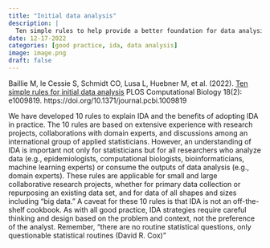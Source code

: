 ```yaml
---
title: "Initial data analysis"
description: |
  Ten simple rules to help provide a better foundation for data analysis.
date: 12-17-2022
categories: [good practice, ida, data analysis]
image: image.png
draft: false
---
```


Baillie M, le Cessie S, Schmidt CO, Lusa L, Huebner M, et al. (2022). [Ten simple rules for initial data analysis](https://journals.plos.org/ploscompbiol/article?id=10.1371/journal.pcbi.1009819) PLOS Computational Biology 18(2): e1009819. https://doi.org/10.1371/journal.pcbi.1009819

We have developed 10 rules to explain IDA and the benefits of adopting IDA in practice. The 10 rules are based on extensive experience with research projects, collaborations with domain experts, and discussions among an international group of applied statisticians. However, an understanding of IDA is important not only for statisticians but for all researchers who analyze data (e.g., epidemiologists, computational biologists, bioinformaticians, machine learning experts) or consume the outputs of data analysis (e.g., domain experts). These rules are applicable for small and large collaborative research projects, whether for primary data collection or repurposing an existing data set, and for data of all shapes and sizes including “big data.” A caveat for these 10 rules is that IDA is not an off-the-shelf cookbook. As with all good practice, IDA strategies require careful thinking and design based on the problem and context, not the preference of the analyst. Remember, “there are no routine statistical questions, only questionable statistical routines (David R. Cox)” 